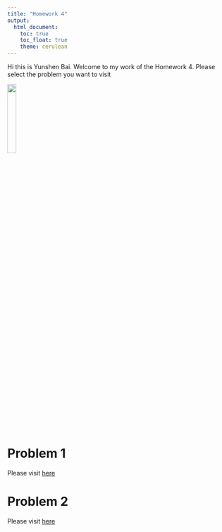 ---
title: "Homework 4"
output: 
  html_document:
    toc: true
    toc_float: true
    theme: cerulean
---
Hi this is Yunshen Bai. Welcome to my work of the Homework 4. Please select the problem you want to visit

<img src="batmansmile.jpg" style="width:20%">


# Problem 1

Please visit [here](problem1.html)

# Problem 2
Please visit [here](problem2.html)
